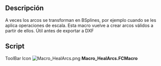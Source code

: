 <languages/>
{{Macro/es
|Name=HealArcs
|Translate=HealArcs
|Icon=Macro_HealArcs.png
|Description=A veces los arcos se transforman en BSplines, por ejemplo cuando se les aplica operaciones de escala. Esta macro vuelve a crear arcos válidos a partir de ellos. Útil antes de exportar a DXF
|Author=Yorik
|Version=0.1
|Date=2011-09-24
|FCVersion=All
|Download=[https://www.freecadweb.org/wiki/images/5/5a/Macro_HealArcs.png ToolBar Icon]
}}

==Descripción==
A veces los arcos se transforman en BSplines, por ejemplo cuando se les aplica operaciones de escala. Esta macro vuelve a crear arcos válidos a partir de ellos. Útil antes de exportar a DXF

==Script==

ToolBar Icon [[Image:Macro_HealArcs.png]]
'''Macro_HealArcs.FCMacro'''

{{MacroCode|code=

try:
    import DraftGeomUtils as fcgeo
except:
    from draftlibs import fcgeo
import FreeCAD,FreeCADGui,Part

sel = FreeCADGui.Selection.getSelection()
if not sel:
    FreeCAD.Console.PrintWarning("Select something first!")
else:
    removeList = []
    for obj in sel:
        ed = obj.Shape.Edges[0]
        arc = fcgeo.arcFromSpline(ed)
        if arc:
            Part.show(arc)
            removeList.append(obj.Name)
    FreeCAD.ActiveDocument.recompute()
    print("removing", removeList)
    for n in removeList:
        FreeCAD.ActiveDocument.removeObject(n)
}}
{{clear}}